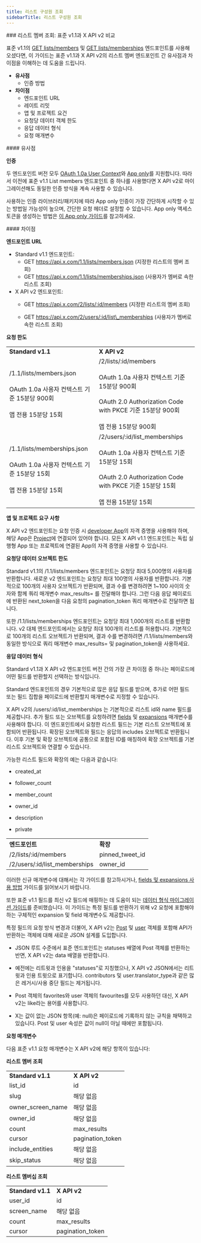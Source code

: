 ```yaml
---
title: 리스트 구성원 조회
sidebarTitle: 리스트 구성원 조회
---
```



<div id="list-members-lookup-standard-v11-compared-to-x-api-v2">
  ### 리스트 멤버 조회: 표준 v1.1과 X API v2 비교
</div>

표준 v1.1의 [GET lists/members](https://developer.x.com/en/docs/twitter-api/v1/accounts-and-users/create-manage-lists/api-reference/get-lists-members) 및 [GET lists/memberships](https://developer.x.com/en/docs/twitter-api/v1/accounts-and-users/create-manage-lists/api-reference/get-lists-memberships) 엔드포인트를 사용해 오셨다면, 이 가이드는 표준 v1.1과 X API v2의 리스트 멤버 엔드포인트 간 유사점과 차이점을 이해하는 데 도움을 드립니다.

- **유사점**
  - 인증 방법
- **차이점**
  - 엔드포인트 URL
  - 레이트 리밋
  - 앱 및 프로젝트 요건
  - 요청당 데이터 객체 한도
  - 응답 데이터 형식
  - 요청 매개변수

<div id="similarities">
  #### 유사점
</div>

**인증**

두 엔드포인트 버전 모두 [OAuth 1.0a User Context](/ko/resources/fundamentals/authentication#oauth-1-0a-2)와 [App only](/ko/resources/fundamentals/authentication#oauth-2-0)를 지원합니다. 따라서 이전에 표준 v1.1 List members 엔드포인트 중 하나를 사용했다면 X API v2로 마이그레이션해도 동일한 인증 방식을 계속 사용할 수 있습니다.

사용하는 인증 라이브러리/패키지에 따라 App only 인증이 가장 간단하게 시작할 수 있는 방법일 가능성이 높으며, 간단한 요청 헤더로 설정할 수 있습니다. App only 액세스 토큰을 생성하는 방법은 [이 App only 가이드](/ko/resources/fundamentals/authentication#bearer-token-also-known-as-app-only)를 참고하세요.

<div id="differences">
  #### 차이점
</div>

**엔드포인트 URL**

- Standard v1.1 엔드포인트:
  - GET https://api.x.com/1.1/lists/members.json
    (지정한 리스트의 멤버 조회)
  - GET https://api.x.com/1.1/lists/memberships.json
    (사용자가 멤버로 속한 리스트 조회)
- X API v2 엔드포인트:
  - GET https://api.x.com/2/lists/:id/members
    (지정한 리스트의 멤버 조회)

  - GET https://api.x.com/2/users/:id/list\_memberships
    (사용자가 멤버로 속한 리스트 조회)

**요청 한도**

|     |     |
| :--- | :--- |
| **Standard v1.1** | **X API v2** |
| /1.1/lists/members.json<br /><br />OAuth 1.0a 사용자 컨텍스트 기준 15분당 900회<br /><br />앱 전용 15분당 15회 | /2/lists/:id/members<br /><br />OAuth 1.0a 사용자 컨텍스트 기준 15분당 900회<br /><br />OAuth 2.0 Authorization Code with PKCE 기준 15분당 900회<br /><br />앱 전용 15분당 900회 |
| /1.1/lists/memberships.json<br /><br />OAuth 1.0a 사용자 컨텍스트 기준 15분당 15회<br /><br />앱 전용 15분당 15회 | /2/users/:id/list\_memberships<br /><br />OAuth 1.0a 사용자 컨텍스트 기준 15분당 15회<br /><br />OAuth 2.0 Authorization Code with PKCE 기준 15분당 15회<br /><br />앱 전용 15분당 15회 |

**앱 및 프로젝트 요구 사항**

X API v2 엔드포인트는 요청 인증 시 [developer App](/ko/resources/fundamentals/developer-apps)의 자격 증명을 사용해야 하며, 해당 App은 [Project](/ko/resources/fundamentals/projects)에 연결되어 있어야 합니다. 모든 X API v1.1 엔드포인트는 독립 실행형 App 또는 프로젝트에 연결된 App의 자격 증명을 사용할 수 있습니다.

**요청당 데이터 오브젝트 한도**

Standard v1.1의 /1.1/lists/members 엔드포인트는 요청당 최대 5,000명의 사용자를 반환합니다. 새로운 v2 엔드포인트는 요청당 최대 100명의 사용자를 반환합니다. 기본적으로 100개의 사용자 오브젝트가 반환되며, 결과 수를 변경하려면 1~100 사이의 숫자와 함께 쿼리 매개변수 max\_results= 를 전달해야 합니다. 그런 다음 응답 페이로드에 반환된 next\_token을 다음 요청의 pagination\_token 쿼리 매개변수로 전달하면 됩니다.

또한 /1.1/lists/memberships 엔드포인트는 요청당 최대 1,000개의 리스트를 반환합니다. v2 대체 엔드포인트에서는 요청당 최대 100개의 리스트를 허용합니다. 기본적으로 100개의 리스트 오브젝트가 반환되며, 결과 수를 변경하려면 /1.1/lists/members와 동일한 방식으로 쿼리 매개변수 max\_results= 및 pagination\_token을 사용하세요.

**응답 데이터 형식**

Standard v1.1과 X API v2 엔드포인트 버전 간의 가장 큰 차이점 중 하나는 페이로드에 어떤 필드를 반환할지 선택하는 방식입니다.

Standard 엔드포인트의 경우 기본적으로 많은 응답 필드를 받으며, 추가로 어떤 필드 또는 필드 집합을 페이로드에 반환할지 매개변수로 지정할 수 있습니다.

X API v2의 /users/:id/list\_memberships 는 기본적으로 리스트 id와 name 필드를 제공합니다. 추가 필드 또는 오브젝트를 요청하려면 [fields](/ko/x-api/fundamentals/fields) 및 [expansions](/ko/x-api/fundamentals/expansions) 매개변수를 사용해야 합니다. 이 엔드포인트에서 요청한 리스트 필드는 기본 리스트 오브젝트에 포함되어 반환됩니다. 확장된 오브젝트와 필드는 응답의 includes 오브젝트로 반환됩니다. 이후 기본 및 확장 오브젝트에 공통으로 포함된 ID를 매칭하여 확장 오브젝트를 기본 리스트 오브젝트와 연결할 수 있습니다.

가능한 리스트 필드와 확장의 예는 다음과 같습니다:

- created\_at

- follower\_count

- member\_count

- owner\_id

- description

- private

|     |     |
| :--- | :--- |
| **엔드포인트** | **확장** |
| /2/lists/:id/members | pinned\_tweet\_id |
| /2/users/:id/list\_memberships | owner\_id |

이러한 신규 매개변수에 대해서는 각 가이드를 참고하시거나, [fields 및 expansions 사용 방법](/ko/x-api/fundamentals/data-dictionary#how-to-use-fields-and-expansions) 가이드를 읽어보시기 바랍니다. 

또한 표준 v1.1 필드를 최신 v2 필드에 매핑하는 데 도움이 되는 [데이터 형식 마이그레이션 가이드](/ko/x-api/migrate/data-format-migration)를 준비했습니다. 이 가이드는 특정 필드를 반환하기 위해 v2 요청에 포함해야 하는 구체적인 expansion 및 field 매개변수도 제공합니다. 

특정 필드의 요청 방식 변경과 더불어, X API v2는 [Post](/ko/x-api/fundamentals/data-dictionary#tweet) 및 [user](/ko/x-api/fundamentals/data-dictionary#user) 객체를 포함해 API가 반환하는 객체에 대해 새로운 JSON 설계를 도입합니다.

- JSON 루트 수준에서 표준 엔드포인트는 statuses 배열에 Post 객체를 반환하는 반면, X API v2는 data 배열을 반환합니다. 

- 예전에는 리트윗과 인용을 "statuses"로 지칭했으나, X API v2 JSON에서는 리트윗과 인용 트윗으로 표기합니다. contributors 및 user.translator\_type과 같은 많은 레거시/사용 중단 필드는 제거됩니다. 

- Post 객체의 favorites와 user 객체의 favourites를 모두 사용하던 대신, X API v2는 like라는 용어를 사용합니다. 

- X는 값이 없는 JSON 항목(예: null)은 페이로드에 기록하지 않는 규칙을 채택하고 있습니다. Post 및 user 속성은 값이 null이 아닐 때에만 포함됩니다.

**요청 매개변수**

다음 표준 v1.1 요청 매개변수는 X API v2에 해당 항목이 있습니다:

**리스트 멤버 조회**

|     |     |
| :--- | :--- |
| **Standard v1.1** | **X API v2** |
| list\_id | id  |
| slug | 해당 없음 |
| owner\_screen\_name | 해당 없음 |
| owner\_id | 해당 없음 |
| count | max\_results |
| cursor | pagination\_token |
| include\_entities | 해당 없음 |
| skip\_status | 해당 없음 |

**리스트 멤버십 조회**

|     |     |
| :--- | :--- |
| **Standard v1.1** | **X API v2** |
| user\_id | id  |
| screen\_name | 해당 없음 |
| count | max\_results |
| cursor | pagination\_token |